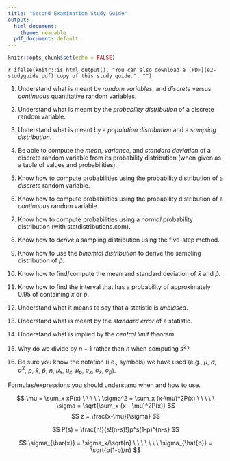---
title: "Second Examination Study Guide"
output:
  html_document:
    theme: readable
  pdf_document: default
---

```{r setup, include = FALSE}
knitr::opts_chunk$set(echo = FALSE)
```

`r ifelse(knitr::is_html_output(), "You can also download a [PDF](e2-studyguide.pdf) copy of this study guide.", "")`

1. Understand what is meant by *random variables*, and *discrete* versus *continuous* quantitative random variables.

0. Understand what is meant by the *probability distribution* of a discrete random variable. 

0. Understand what is meant by a *population distribution* and a *sampling distribution*.

0. Be able to compute the *mean*, *variance*, and *standard deviation* of a discrete random variable from its probability distribution (when given as a table of values and probabilities).

0. Know how to compute probabilities using the probability distribution of a *discrete* random variable.

0. Know how to compute probabilities using the probability distribution of a *continuous* random variable.

0. Know how to compute probabilities using a *normal* probability distribution (with statdistributions.com). 

0. Know how to *derive* a sampling distribution using the five-step method. 

0. Know how to use the *binomial distribution* to derive the sampling distribution of $\hat{p}$. 

0. Know how to find/compute the mean and standard deviation of $\bar{x}$ and $\hat{p}$. 

0. Know how to find the interval that has a probability of approximately 0.95 of containing $\bar{x}$ or $\hat{p}$. 

0. Understand what it means to say that a statistic is *unbiased*.

0. Understand what is meant by the *standard error* of a statistic. 

0. Understand what is implied by the *central limit theorem*. 

0. Why do we divide by $n-1$ rather than $n$ when computing $s^2$? 

0. Be sure you know the notation (i.e., symbols) we have used (e.g., $\mu$, $\sigma$, $\sigma^2$, $p$, $\bar{x}$, $\hat{p}$, $n$, $\mu_x$, $\mu_{\bar{x}}$, $\mu_{\hat{p}}$, $\sigma_x$, $\sigma_{\bar{x}}$, $\sigma_{\hat{p}}$). 

Formulas/expressions you should understand when and how to use. 

$$ 
\mu = \sum_x xP(x) \ \ \ \  \ \sigma^2 = \sum_x (x-\mu)^2P(x) \ \ \ \ \ \sigma = \sqrt{\sum_x (x - \mu)^2P(x)}
$$
$$
  z = \frac{x-\mu}{\sigma}
$$

$$
P(s) = \frac{n!}{s!(n-s)!}p^s(1-p)^{n-s}
$$

$$
\sigma_{\bar{x}} = \sigma_x/\sqrt{n} \ \ \ \ \ \ \ \sigma_{\hat{p}} = \sqrt{p(1-p)/n}
$$